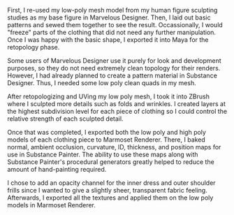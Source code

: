 First, I re-used my low-poly mesh model from my human figure sculpting studies as my base figure in Marvelous Designer. Then, I laid out basic patterns and sewed them together to see the result. Occassionally, I would "freeze" parts of the clothing that did not need any further manipulation. Once I was happy with the basic shape, I exported it into Maya for the retopology phase.

Some users of Marvelous Designer use it purely for look and development purposes, so they do not need extremely clean topology for their renders. However, I had already planned to create a pattern material in Substance Designer. Thus, I needed some low poly clean quads in my mesh.

After retopologizing and UVing my low poly mesh, I took it into ZBrush where I sculpted more details such as folds and wrinkles. I created layers at the highest subdivision level for each piece of clothing so I could control the relative strength of each sculpted detail.

Once that was completed, I exported both the low poly and high poly models of each clothing piece to Marmoset Renderer. There, I baked normal, ambient occlusion, curvature, ID, thickness, and position maps for use in Substance Painter. The ability to use these maps along with Substance Painter's procedural generators greatly helped to reduce the amount of hand-painting required.

I chose to add an opacity channel for the inner dress and outer shoulder frills since I wanted to give a slightly sheer, transparent fabric feeling. Afterwards, I exported all the textures and applied them on the low poly models in Marmoset Renderer.
